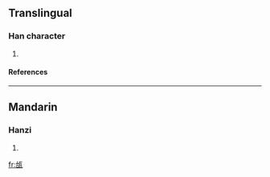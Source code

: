 ==Translingual==
===Han character===
{{Han char|rn=98|rad=瓦|as=05|sn=10|four=2161<sub>7</sub>|canj=戈口一女弓 (IRMVN)}}
# {{defn|Han|sort=瓦05}}
====References====
{{Han ref|kx=0748.240|dkj=21473|dj=1157.160|hdz=21424.050|uh=74F5|ud=29941|bh=D2BF|bd=53951}}

----
==Mandarin==
===Hanzi===
{{cmn-hanzi|pin=[[yí]] ([[yi2]])|wg=i<sup>2</sup>}}
# {{defn|Mandarin}}

[[fr:瓵]]